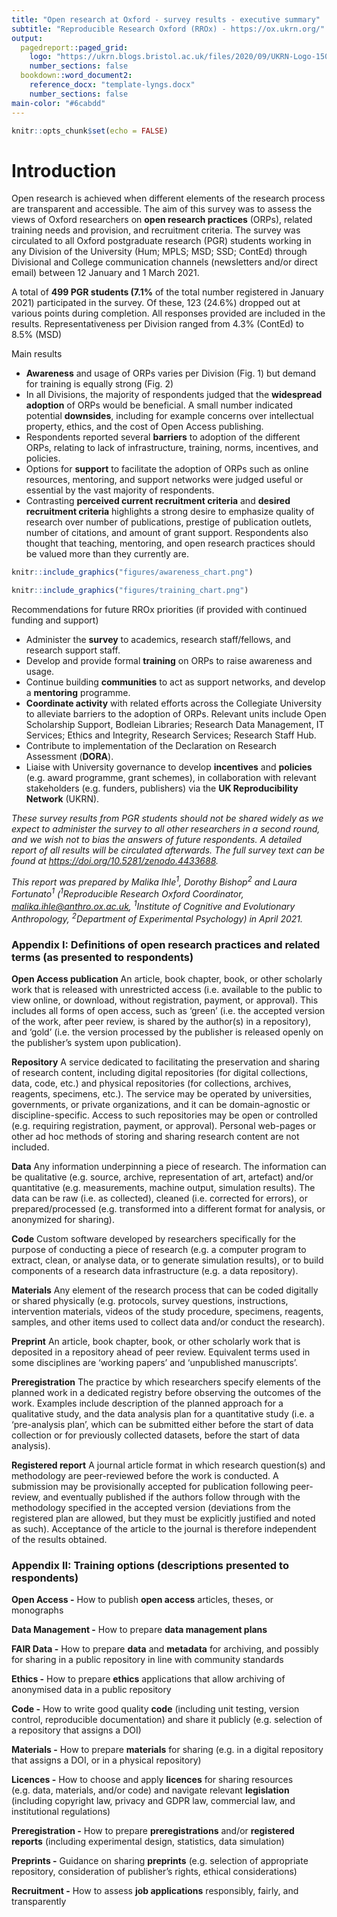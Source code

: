 ```yaml
---
title: "Open research at Oxford - survey results - executive summary"
subtitle: "Reproducible Research Oxford (RROx) - https://ox.ukrn.org/"
output:
  pagedreport::paged_grid:
    logo: "https://ukrn.blogs.bristol.ac.uk/files/2020/09/UKRN-Logo-150-extra2.png"
    number_sections: false
  bookdown::word_document2:
    reference_docx: "template-lyngs.docx"
    number_sections: false
main-color: "#6cabdd"
---
```

  
```r
knitr::opts_chunk$set(echo = FALSE)
```

# Introduction
Open research is achieved when different elements of the research process are transparent and accessible.
The aim of this survey was to assess the views of Oxford researchers on **open research practices** (ORPs), related training needs and provision, and recruitment criteria.
The survey was circulated to all Oxford postgraduate research (PGR) students working in any Division of the University (Hum; MPLS; MSD; SSD; ContEd) through Divisional and College communication channels (newsletters and/or direct email) between 12 January and 1 March 2021.

A total of **499 PGR students (7.1%** of the total number registered in January 2021) participated in the survey.
Of these, 123 (24.6%) dropped out at various points during completion.
All responses provided are included in the results.
Representativeness per Division ranged from 4.3% (ContEd) to 8.5% (MSD)

Main results

-   **Awareness** and usage of ORPs varies per Division (Fig. 1) but demand for training is equally strong (Fig. 2)
-   In all Divisions, the majority of respondents judged that the **widespread adoption** of ORPs would be beneficial. A small number indicated potential **downsides**, including for example concerns over intellectual property, ethics, and the cost of Open Access publishing.
-   Respondents reported several **barriers** to adoption of the different ORPs, relating to lack of infrastructure, training, norms, incentives, and policies.
-   Options for **support** to facilitate the adoption of ORPs such as online resources, mentoring, and support networks were judged useful or essential by the vast majority of respondents.
-   Contrasting **perceived current recruitment criteria** and **desired recruitment criteria** highlights a strong desire to emphasize quality of research over number of publications, prestige of publication outlets, number of citations, and amount of grant support. Respondents also thought that teaching, mentoring, and open research practices should be valued more than they currently are.

```r
knitr::include_graphics("figures/awareness_chart.png")
```

```r
knitr::include_graphics("figures/training_chart.png")
```

Recommendations for future RROx priorities (if provided with continued funding and support)

-   Administer the **survey** to academics, research staff/fellows, and research support staff.
-   Develop and provide formal **training** on ORPs to raise awareness and usage.
-   Continue building **communities** to act as support networks, and develop a **mentoring** programme.
-   **Coordinate activity** with related efforts across the Collegiate University to alleviate barriers to the adoption of ORPs. Relevant units include Open Scholarship Support, Bodleian Libraries; Research Data Management, IT Services; Ethics and Integrity, Research Services; Research Staff Hub.
-   Contribute to implementation of the Declaration on Research Assessment (**DORA**).
-   Liaise with University governance to develop **incentives** and **policies** (e.g. award programme, grant schemes), in collaboration with relevant stakeholders (e.g. funders, publishers) via the **UK Reproducibility Network** (UKRN).

*These survey results from PGR students should not be shared widely as we expect to administer the survey to all other researchers in a second round, and we wish not to bias the answers of future respondents. A detailed report of all results will be circulated afterwards. The full survey text can be found at <https://doi.org/10.5281/zenodo.4433688>.*

*This report was prepared by Malika Ihle^1^, Dorothy Bishop^2^ and Laura Fortunato^1^ (^1^Reproducible Research Oxford Coordinator, [malika.ihle\@anthro.ox.ac.uk](mailto:malika.ihle@anthro.ox.ac.uk), ^1^Institute of Cognitive and Evolutionary Anthropology, ^2^Department of Experimental Psychology) in April 2021.*

\newpage

### Appendix I: **Definitions of open research practices and related terms (as presented to respondents)**

**Open Access publication** An article, book chapter, book, or other scholarly work that is released with unrestricted access (i.e. available to the public to view online, or download, without registration, payment, or approval).
This includes all forms of open access, such as 'green' (i.e. the accepted version of the work, after peer review, is shared by the author(s) in a repository), and 'gold' (i.e. the version processed by the publisher is released openly on the publisher's system upon publication).

**Repository** A service dedicated to facilitating the preservation and sharing of research content, including digital repositories (for digital collections, data, code, etc.) and physical repositories (for collections, archives, reagents, specimens, etc.).
The service may be operated by universities, governments, or private organizations, and it can be domain-agnostic or discipline-specific.
Access to such repositories may be open or controlled (e.g. requiring registration, payment, or approval).
Personal web-pages or other ad hoc methods of storing and sharing research content are not included.

**Data** Any information underpinning a piece of research.
The information can be qualitative (e.g. source, archive, representation of art, artefact) and/or quantitative (e.g. measurements, machine output, simulation results).
The data can be raw (i.e. as collected), cleaned (i.e. corrected for errors), or prepared/processed (e.g. transformed into a different format for analysis, or anonymized for sharing).

**Code** Custom software developed by researchers specifically for the purpose of conducting a piece of research (e.g. a computer program to extract, clean, or analyse data, or to generate simulation results), or to build components of a research data infrastructure (e.g. a data repository).

**Materials** Any element of the research process that can be coded digitally or shared physically (e.g. protocols, survey questions, instructions, intervention materials, videos of the study procedure, specimens, reagents, samples, and other items used to collect data and/or conduct the research).

**Preprint** An article, book chapter, book, or other scholarly work that is deposited in a repository ahead of peer review.
Equivalent terms used in some disciplines are 'working papers' and 'unpublished manuscripts'.

**Preregistration** The practice by which researchers specify elements of the planned work in a dedicated registry before observing the outcomes of the work.
Examples include description of the planned approach for a qualitative study, and the data analysis plan for a quantitative study (i.e. a 'pre-analysis plan', which can be submitted either before the start of data collection or for previously collected datasets, before the start of data analysis).

**Registered report** A journal article format in which research question(s) and methodology are peer-reviewed before the work is conducted.
A submission may be provisionally accepted for publication following peer-review, and eventually published if the authors follow through with the methodology specified in the accepted version (deviations from the registered plan are allowed, but they must be explicitly justified and noted as such).
Acceptance of the article to the journal is therefore independent of the results obtained.

\newpage

### **Appendix II: Training options (descriptions presented to respondents)**

**Open Access -** How to publish **open access** articles, theses, or monographs

**Data Management -** How to prepare **data management plans**

**FAIR Data -** How to prepare **data** and **metadata** for archiving, and possibly for sharing in a public repository in line with community standards 

**Ethics -** How to prepare **ethics** applications that allow archiving of anonymised data in a public repository

**Code -** How to write good quality **code** (including unit testing, version control, reproducible documentation) and share it publicly (e.g. selection of a repository that assigns a DOI)

**Materials -** How to prepare **materials** for sharing (e.g. in a digital repository that assigns a DOI, or in a physical repository)

**Licences -** How to choose and apply **licences** for sharing resources (e.g. data, materials, and/or code) and navigate relevant **legislation** (including copyright law, privacy and GDPR law, commercial law, and institutional regulations)

**Preregistration -** How to prepare **preregistrations** and/or **registered reports** (including experimental design, statistics, data simulation) 

**Preprints -** Guidance on sharing **preprints** (e.g. selection of appropriate repository, consideration of publisher's rights, ethical considerations)

**Recruitment -** How to assess **job applications** responsibly, fairly, and transparently
